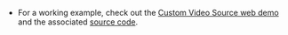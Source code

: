 <PlatformWrapper platform="web">

- For a working example, check out the [Custom Video Source web demo](https://webdemo.agora.io/customVideoSource/index.html) and the associated [source code](https://github.com/AgoraIO/API-Examples-Web/tree/main/Demo/customVideoSource).

</PlatformWrapper>
